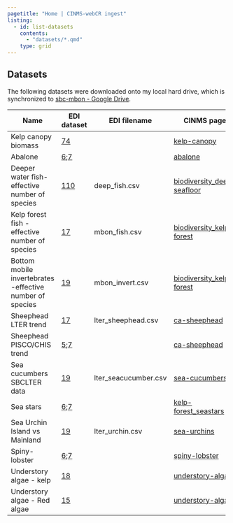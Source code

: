 ```yaml
---
pagetitle: "Home | CINMS-webCR ingest"
listing:
  - id: list-datasets
    contents:
      - "datasets/*.qmd"
    type: grid
---
```


## Datasets

The following datasets were downloaded onto my local hard drive, which is synchronized to [sbc-mbon - Google Drive](https://drive.google.com/drive/folders/1SHmIS4YWPCKoenSHe-F0IwQYUptEaDQS).

+----------------------------------------------------------+-------------------------------------------------------------------------------------------------------------------------------------------------------+----------------------+--------------------------------------------------------------------------------------------------------+
| **Name**                                                 | **EDI dataset**                                                                                                                                       | **EDI filename**     | **CINMS page**                                                                                         |
+==========================================================+=======================================================================================================================================================+======================+========================================================================================================+
| Kelp canopy biomass                                      | [74](https://portal.edirepository.org/nis/mapbrowse?scope=knb-lter-sbc&identifier=74)                                                                 | \                    | [kelp-canopy](https://noaa-onms.github.io/cinms/modals/kelp-canopy.html)                               |
+----------------------------------------------------------+-------------------------------------------------------------------------------------------------------------------------------------------------------+----------------------+--------------------------------------------------------------------------------------------------------+
| Abalone                                                  | [6](https://portal.edirepository.org/nis/mapbrowse?scope=edi&identifier=6);[7](https://portal.edirepository.org/nis/mapbrowse?scope=edi&identifier=7) | \                    | [abalone](https://noaa-onms.github.io/cinms/modals/abalone.html)                                       |
+----------------------------------------------------------+-------------------------------------------------------------------------------------------------------------------------------------------------------+----------------------+--------------------------------------------------------------------------------------------------------+
| Deeper water fish-effective number of species            | [110](https://portal.edirepository.org/nis/mapbrowse?scope=edi&identifier=110)                                                                        | deep_fish.csv        | [biodiversity_deep-seafloor](https://noaa-onms.github.io/cinms/modals/biodiversity_deep-seafloor.html) |
+----------------------------------------------------------+-------------------------------------------------------------------------------------------------------------------------------------------------------+----------------------+--------------------------------------------------------------------------------------------------------+
| Kelp forest fish - effective number of species           | [17](https://portal.edirepository.org/nis/mapbrowse?scope=knb-lter-sbc&identifier=17)                                                                 | mbon_fish.csv        | [biodiversity_kelp-forest](https://noaa-onms.github.io/cinms/modals/biodiversity_kelp-forest.html)     |
+----------------------------------------------------------+-------------------------------------------------------------------------------------------------------------------------------------------------------+----------------------+--------------------------------------------------------------------------------------------------------+
| Bottom mobile invertebrates -effective number of species | [19](https://portal.edirepository.org/nis/mapbrowse?scope=knb-lter-sbc&identifier=19)                                                                 | mbon_invert.csv      | [biodiversity_kelp-forest](https://noaa-onms.github.io/cinms/modals/biodiversity_kelp-forest.html)     |
+----------------------------------------------------------+-------------------------------------------------------------------------------------------------------------------------------------------------------+----------------------+--------------------------------------------------------------------------------------------------------+
| Sheephead LTER trend                                     | [17](https://portal.edirepository.org/nis/mapbrowse?scope=knb-lter-sbc&identifier=17)                                                                 | lter_sheephead.csv   | [ca-sheephead](https://noaa-onms.github.io/cinms/modals/ca-sheephead.html)                             |
+----------------------------------------------------------+-------------------------------------------------------------------------------------------------------------------------------------------------------+----------------------+--------------------------------------------------------------------------------------------------------+
| Sheephead PISCO/CHIS trend                               | [5](https://portal.edirepository.org/nis/mapbrowse?scope=edi&identifier=5);[7](https://portal.edirepository.org/nis/mapbrowse?scope=edi&identifier=7) | \                    | [ca-sheephead](https://noaa-onms.github.io/cinms/modals/ca-sheephead.html)                             |
+----------------------------------------------------------+-------------------------------------------------------------------------------------------------------------------------------------------------------+----------------------+--------------------------------------------------------------------------------------------------------+
| Sea cucumbers SBCLTER data                               | [19](https://portal.edirepository.org/nis/mapbrowse?scope=knb-lter-sbc&identifier=19)                                                                 | lter_seacucumber.csv | [sea-cucumbers](https://noaa-onms.github.io/cinms/modals/sea-cucumbers.html)                           |
+----------------------------------------------------------+-------------------------------------------------------------------------------------------------------------------------------------------------------+----------------------+--------------------------------------------------------------------------------------------------------+
| Sea stars                                                | [6](https://portal.edirepository.org/nis/mapbrowse?scope=edi&identifier=6);[7](https://portal.edirepository.org/nis/mapbrowse?scope=edi&identifier=7) | \                    | [kelp-forest_seastars](https://noaa-onms.github.io/cinms/modals/kelp-forest_seastars.html)             |
+----------------------------------------------------------+-------------------------------------------------------------------------------------------------------------------------------------------------------+----------------------+--------------------------------------------------------------------------------------------------------+
| Sea Urchin Island vs Mainland                            | [19](https://portal.edirepository.org/nis/mapbrowse?scope=knb-lter-sbc&identifier=19)                                                                 | lter_urchin.csv      | [sea-urchins](https://noaa-onms.github.io/cinms/modals/sea-urchins.html)                               |
+----------------------------------------------------------+-------------------------------------------------------------------------------------------------------------------------------------------------------+----------------------+--------------------------------------------------------------------------------------------------------+
| Spiny-lobster                                            | [6](https://portal.edirepository.org/nis/mapbrowse?scope=edi&identifier=6);[7](https://portal.edirepository.org/nis/mapbrowse?scope=edi&identifier=7) | \                    | [spiny-lobster](https://noaa-onms.github.io/cinms/modals/spiny-lobster.html)                           |
+----------------------------------------------------------+-------------------------------------------------------------------------------------------------------------------------------------------------------+----------------------+--------------------------------------------------------------------------------------------------------+
| Understory algae - kelp                                  | [18](https://portal.edirepository.org/nis/mapbrowse?scope=knb-lter-sbc&identifier=18)                                                                 | \                    | [understory-algae](https://noaa-onms.github.io/cinms/modals/understory-algae.html)                     |
+----------------------------------------------------------+-------------------------------------------------------------------------------------------------------------------------------------------------------+----------------------+--------------------------------------------------------------------------------------------------------+
| Understory algae - Red algae                             | [15](https://portal.edirepository.org/nis/mapbrowse?scope=knb-lter-sbc&identifier=15)                                                                 | \                    | [understory-algae](https://noaa-onms.github.io/cinms/modals/understory-algae.html)                     |
+----------------------------------------------------------+-------------------------------------------------------------------------------------------------------------------------------------------------------+----------------------+--------------------------------------------------------------------------------------------------------+
